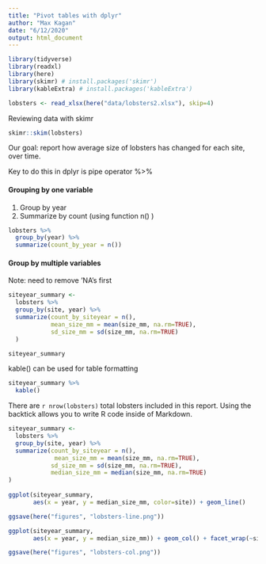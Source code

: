 ```yaml
---
title: "Pivot tables with dplyr"
author: "Max Kagan"
date: "6/12/2020"
output: html_document
---
```


```r
library(tidyverse)
library(readxl)
library(here)
library(skimr) # install.packages('skimr')
library(kableExtra) # install.packages('kableExtra')
```
```r
lobsters <- read_xlsx(here("data/lobsters2.xlsx"), skip=4)
```

Reviewing data with skimr

```r

skimr::skim(lobsters)
```

Our goal: report how average size of lobsters has changed for each site, over time.

Key to do this in dplyr is pipe operator %>%

#### Grouping by one variable

1. Group by year
2. Summarize by count (using function n() )

```r
lobsters %>%
  group_by(year) %>%
  summarize(count_by_year = n())
```

#### Group by multiple variables

Note: need to remove 'NA's first

```r

siteyear_summary <-
  lobsters %>%
  group_by(site, year) %>%
  summarize(count_by_siteyear = n(),
            mean_size_mm = mean(size_mm, na.rm=TRUE),
            sd_size_mm = sd(size_mm, na.rm=TRUE)
  )

siteyear_summary
```

kable() can be used for table formatting

```r
siteyear_summary %>% 
  kable()
```

There are `r nrow(lobsters)` total lobsters included in this report. Using the backtick allows you to write R code inside of Markdown.

```r
siteyear_summary <- 
  lobsters %>%
  group_by(site, year) %>%
  summarize(count_by_siteyear = n(),
             mean_size_mm = mean(size_mm, na.rm=TRUE),
            sd_size_mm = sd(size_mm, na.rm=TRUE),
            median_size_mm = median(size_mm, na.rm=TRUE)
)
  
ggplot(siteyear_summary, 
       aes(x = year, y = median_size_mm, color=site)) + geom_line()

ggsave(here("figures", "lobsters-line.png"))

ggplot(siteyear_summary,
       aes(x = year, y = median_size_mm)) + geom_col() + facet_wrap(~site) 

ggsave(here("figures", "lobsters-col.png"))
```


